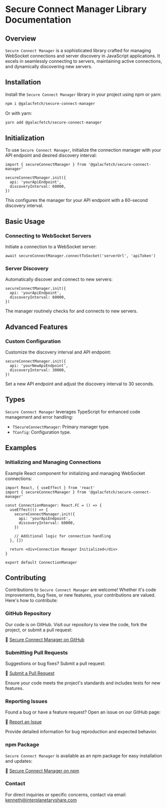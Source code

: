 # Secure Connect Manager Library Documentation

## Overview

`Secure Connect Manager` is a sophisticated library crafted for managing WebSocket connections and server discovery in JavaScript applications. It excels in seamlessly connecting to servers, maintaining active connections, and dynamically discovering new servers.

## Installation

Install the `Secure Connect Manager` library in your project using npm or yarn:

```bash
npm i @galacfetch/secure-connect-manager
```

Or with yarn:

```bash
yarn add @galacfetch/secure-connect-manager
```

## Initialization

To use `Secure Connect Manager`, initialize the connection manager with your API endpoint and desired discovery interval:

```tsx
import { secureConnectManager } from '@galacfetch/secure-connect-manager'

secureConnectManager.init({
  api: 'yourApiEndpoint',
  discoveryInterval: 60000,
})
```

This configures the manager for your API endpoint with a 60-second discovery interval.

## Basic Usage

### Connecting to WebSocket Servers

Initiate a connection to a WebSocket server:

```tsx
await secureConnectManager.connectToSocket('serverUrl', 'apiToken')
```

### Server Discovery

Automatically discover and connect to new servers:

```tsx
secureConnectManager.init({
  api: 'yourApiEndpoint',
  discoveryInterval: 60000,
})
```

The manager routinely checks for and connects to new servers.

## Advanced Features

### Custom Configuration

Customize the discovery interval and API endpoint:

```tsx
secureConnectManager.init({
  api: 'yourNewApiEndpoint',
  discoveryInterval: 30000,
})
```

Set a new API endpoint and adjust the discovery interval to 30 seconds.

## Types

`Secure Connect Manager` leverages TypeScript for enhanced code management and error handling:

- `TSecureConnectManager`: Primary manager type.
- `TConfig`: Configuration type.

## Examples

### Initializing and Managing Connections

Example React component for initializing and managing WebSocket connections:

```tsx
import React, { useEffect } from 'react'
import { secureConnectManager } from '@galacfetch/secure-connect-manager'

const ConnectionManager: React.FC = () => {
  useEffect(() => {
    secureConnectManager.init({
      api: 'yourApiEndpoint',
      discoveryInterval: 60000,
    })

    // Additional logic for connection handling
  }, [])

  return <div>Connection Manager Initialized</div>
}

export default ConnectionManager
```

## Contributing

Contributions to `Secure Connect Manager` are welcome! Whether it's code improvements, bug fixes, or new features, your contributions are valued. Here's how to contribute:

### GitHub Repository

Our code is on GitHub. Visit our repository to view the code, fork the project, or submit a pull request:

🔗 [Secure Connect Manager on GitHub](https://github.com/Interplanetary-Share/ipfs-client-galacfetch/tree/main/galacfetch/hooks/secure-connect-manager)

### Submitting Pull Requests

Suggestions or bug fixes? Submit a pull request:

🔗 [Submit a Pull Request](https://github.com/Interplanetary-Share/ipfs-client-galacfetch/pulls)

Ensure your code meets the project's standards and includes tests for new features.

### Reporting Issues

Found a bug or have a feature request? Open an issue on our GitHub page:

🔗 [Report an Issue](https://github.com/Interplanetary-Share/ipfs-client-galacfetch/issues)

Provide detailed information for bug reproduction and expected behavior.

### npm Package

`Secure Connect Manager` is available as an npm package for easy installation and updates:

🔗 [Secure Connect Manager on npm](https://www.npmjs.com/package/@galacfetch/secure-connect-manager)

### Contact

For direct inquiries or specific concerns, contact via email: kenneth@interplanetaryshare.com
